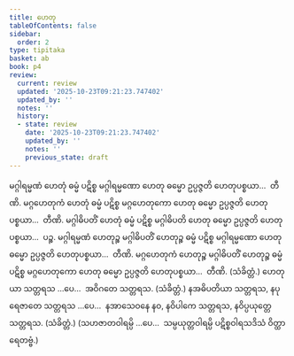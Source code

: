 ```yaml
---
title: ဟေတု
tableOfContents: false
sidebar:
  order: 2
type: tipitaka
basket: ab
book: p4
review:
  current: review
  updated: '2025-10-23T09:21:23.747402'
  updated_by: ''
  notes: ''
  history:
  - state: review
    date: '2025-10-23T09:21:23.747402'
    updated_by: ''
    notes: ''
    previous_state: draft
---
```



<ReviewStatus review={frontmatter.review} showDetails={true} />

<HypothesisAnnotation frontmatter={frontmatter} />

<DynamicBreadcrumb />

<Division number="192" book="p4" e="ch" v="39" p="534">

<Paragraph number="718" book="p4">
မဂ္ဂါရမ္မဏံ ဟေတုံ ဓမ္မံ ပဋိစ္စ မဂ္ဂါရမ္မဏော ဟေတု ဓမ္မော ဥပ္ပဇ္ဇတိ ဟေတုပစ္စယာ…  တီဏိ.
</Paragraph>

<Paragraph number="719" book="p4">
မဂ္ဂဟေတုကံ ဟေတုံ ဓမ္မံ ပဋိစ္စ မဂ္ဂဟေတုကော ဟေတု ဓမ္မော ဥပ္ပဇ္ဇတိ ဟေတုပစ္စယာ…  တီဏိ.
</Paragraph>

<Paragraph number="720" book="p4">
မဂ္ဂါဓိပတိံ ဟေတုံ ဓမ္မံ ပဋိစ္စ မဂ္ဂါဓိပတိ ဟေတု ဓမ္မော ဥပ္ပဇ္ဇတိ ဟေတုပစ္စယာ…  ပဉ္စ.
</Paragraph>

<Paragraph number="721" book="p4">
မဂ္ဂါရမ္မဏံ ဟေတုဉ္စ မဂ္ဂါဓိပတိံ ဟေတုဉ္စ ဓမ္မံ ပဋိစ္စ မဂ္ဂါရမ္မဏော ဟေတု ဓမ္မော ဥပ္ပဇ္ဇတိ ဟေတုပစ္စယာ…  တီဏိ.
</Paragraph>

<Paragraph number="722" book="p4">
မဂ္ဂဟေတုကံ ဟေတုဉ္စ မဂ္ဂါဓိပတိံ ဟေတုဉ္စ ဓမ္မံ ပဋိစ္စ မဂ္ဂဟေတုကော ဟေတု ဓမ္မော ဥပ္ပဇ္ဇတိ ဟေတုပစ္စယာ…  တီဏိ. (သံခိတ္တံ.)
</Paragraph>

</Division>
<Division number="193" book="p4" e="ch" v="39" p="535">

<Paragraph number="723" book="p4">
ဟေတုယာ သတ္တရသ …ပေ…  အဝိဂတေ သတ္တရသ. (သံခိတ္တံ.)
</Paragraph>

<Paragraph number="724" book="p4">
နအဓိပတိယာ သတ္တရသ, နပုရေဇာတေ သတ္တရသ …ပေ…  နအာသေဝနေ နဝ, နဝိပါကေ သတ္တရသ, နဝိပ္ပယုတ္တေ သတ္တရသ. (သံခိတ္တံ.)
</Paragraph>

<Paragraph number="725" book="p4">
(သဟဇာတဝါရမ္ပိ …ပေ…  သမ္ပယုတ္တဝါရမ္ပိ ပဋိစ္စဝါရသဒိသံ ဝိတ္ထာရေတဗ္ဗံ.)
</Paragraph>
</Division>